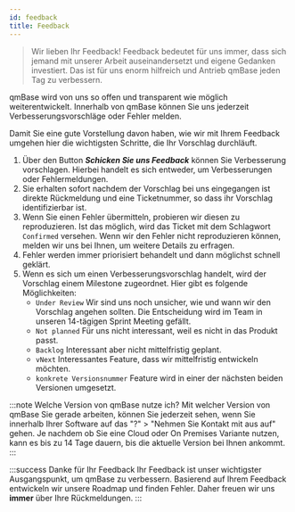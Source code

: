 ---
id: feedback
title: Feedback
---

> Wir lieben Ihr Feedback! Feedback bedeutet für uns immer, dass sich jemand mit unserer Arbeit auseinandersetzt und eigene Gedanken investiert.
> Das ist für uns enorm hilfreich und Antrieb qmBase jeden Tag zu verbessern.

qmBase wird von uns so offen und transparent wie möglich weiterentwickelt. Innerhalb von qmBase können Sie uns jederzeit Verbesserungsvorschläge oder Fehler melden.

Damit Sie eine gute Vorstellung davon haben, wie wir mit Ihrem Feedback umgehen hier die wichtigsten Schritte, die Ihr Vorschlag durchläuft.

1. Über den Button **_Schicken Sie uns Feedback_** können Sie Verbesserung vorschlagen. Hierbei handelt es sich entweder, um Verbesserungen oder Fehlermeldungen.
2. Sie erhalten sofort nachdem der Vorschlag bei uns eingegangen ist direkte Rückmeldung und eine Ticketnummer, so dass ihr Vorschlag identifizierbar ist.
3. Wenn Sie einen Fehler übermitteln, probieren wir diesen zu reproduzieren. Ist das möglich, wird das Ticket mit dem Schlagwort <code>Confirmed</code> versehen. Wenn wir den Fehler nicht reproduzieren können, melden wir uns bei Ihnen, um weitere Details zu erfragen.
4. Fehler werden immer priorisiert behandelt und dann möglichst schnell geklärt.
5. Wenn es sich um einen Verbesserungsvorschlag handelt, wird der Vorschlag einem Milestone zugeordnet. Hier gibt es folgende Möglichkeiten:
   - <code>Under Review</code> Wir sind uns noch unsicher, wie und wann wir den Vorschlag
     angehen sollten. Die Entscheidung wird im Team in unseren 14-tägigen Sprint
     Meeting gefällt.
   - <code>Not planned</code> Für uns nicht interessant, weil es nicht in das Produkt
     passt.
   - <code>Backlog</code> Interessant aber nicht mittelfristig geplant.
   - <code>vNext</code> Interessantes Feature, dass wir mittelfristig entwickeln
     möchten.
   - <code>konkrete Versionsnummer</code> Feature wird in einer der nächsten beiden
     Versionen umgesetzt.

:::note Welche Version von qmBase nutze ich?
Mit welcher Version von qmBase Sie gerade arbeiten, können Sie jederzeit sehen, wenn Sie innerhalb Ihrer Software auf das "?" > "Nehmen Sie Kontakt mit aus auf" gehen.
Je nachdem ob Sie eine Cloud oder On Premises Variante nutzen, kann es bis zu 14 Tage dauern, bis die aktuelle Version bei Ihnen ankommt.
:::

:::success Danke für Ihr Feedback
Ihr Feedback ist unser wichtigster Ausgangspunkt, um qmBase zu verbessern. Basierend auf Ihrem Feedback entwickeln wir unsere Roadmap und finden Fehler. Daher freuen wir uns **immer** über Ihre Rückmeldungen.
:::
